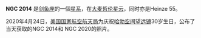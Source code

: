 {{refimprove|time=2018-04-26T13:48:02+00:00}}
{{NGCInfoBox|NGCID=NGC 2014|發現者=詹姆士·丹露帕|發現日期=1826年8月3日|其他編號=ESO 56-SC146|曆元=J2000.0|赤經=5時32分19.9秒
|赤緯=-67°41'24"|星座=剑鱼座|星體=星系|星等=9|表面亮度=|藍等=9.2}}

'''NGC 2014''' 是[[剑鱼座|剑鱼座]]的一個[[星系|星系]]，在[[大麦哲伦星云|大麦哲伦星云]]，同时亦是Heinze 55。

2020年4月24日，[[美国国家航空航天局|美国国家航空航天局]]为庆祝[[哈勃空间望远镜|哈勃空间望远镜]]30岁生日，公布了当天获取的NGC 2014和 NGC 2020的照片。

{{NGCReference|2014}}
{{Catalogs|NGC=2014}}